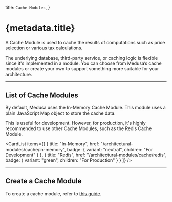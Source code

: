 
  title: `Cache Modules`,
}

# {metadata.title}

A Cache Module is used to cache the results of computations such as price selection or various tax calculations.

The underlying database, third-party service, or caching logic is flexible since it's implemented in a module. You can choose from Medusa’s cache modules or create your own to support something more suitable for your architecture.

---

## List of Cache Modules

By default, Medusa uses the In-Memory Cache Module. This module uses a plain JavaScript Map object to store the cache data.

This is useful for development. However, for production, it's highly recommended to use other Cache Modules, such as the Redis Cache Module.

<CardList
  items={[
    {
      title: "In-Memory",
      href: "/architectural-modules/cache/in-memory",
      badge: {
        variant: "neutral",
        children: "For Development"
      }
    },
    {
      title: "Redis",
      href: "/architectural-modules/cache/redis",
      badge: {
        variant: "green",
        children: "For Production"
      }
    }
  ]}
/>

---

## Create a Cache Module

To create a cache module, refer to [this guide](./create/page.mdx).
